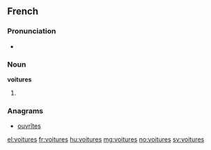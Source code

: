 ==French==

===Pronunciation===
* {{IPA|/vwa.tyʁ/|lang=fr}}

===Noun===
'''voitures''' {{f}}

# {{plural of|voiture|lang=fr}}

===Anagrams===
* [[ouvrîtes#French|ouvrîtes]]

[[el:voitures]]
[[fr:voitures]]
[[hu:voitures]]
[[mg:voitures]]
[[no:voitures]]
[[sv:voitures]]